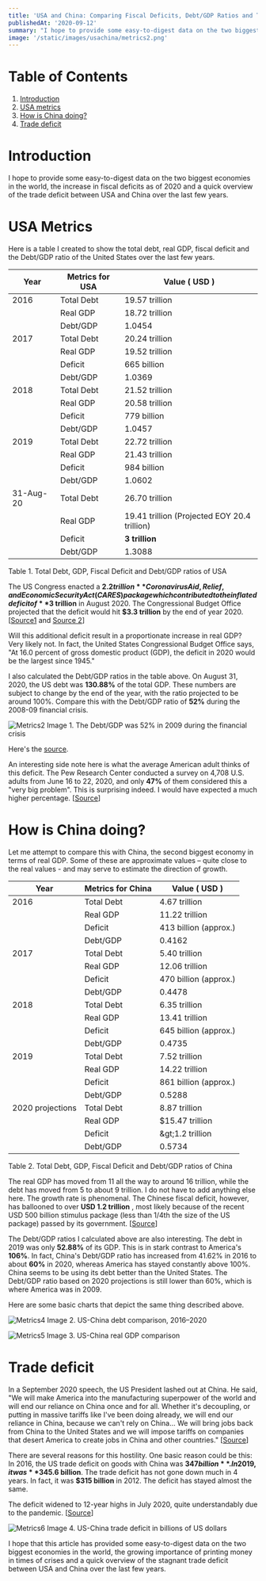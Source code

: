 ```yaml
---
title: 'USA and China: Comparing Fiscal Deficits, Debt/GDP Ratios and Trade Deficit'
publishedAt: '2020-09-12'
summary: "I hope to provide some easy-to-digest data on the two biggest economies in the world, the increase in fiscal deficits as of 2020 and a quick overview of the trade deficit between USA and China."
image: '/static/images/usachina/metrics2.png'
---
```

# Table of Contents

1.  [Introduction](#introduction)
2.  [USA metrics](#usa-metrics)
3.  [How is China doing?](#how-is-china-doing)
4.  [Trade deficit](#trade-deficit)

# Introduction

I hope to provide some easy-to-digest data on the two biggest economies in the world, the increase in fiscal deficits as of 2020 and a quick overview of the trade deficit between USA and China over the last few years.

# USA Metrics

Here is a table I created to show the total debt, real GDP, fiscal deficit and the Debt/GDP ratio of the United States over the last few years.

| Year | Metrics for **USA** | Value ( **USD** ) |
| --- | --- | --- | 
| 2016 | Total Debt | 19.57 trillion |
| | Real GDP | 18.72 trillion | | | Deficit | 587 billion |
| | Debt/GDP | 1.0454 | |
| 2017 | Total Debt | 20.24 trillion | 
| | Real GDP | 19.52 trillion | 
| | Deficit | 665 billion |
| | Debt/GDP | 1.0369 |
| 2018 | Total Debt | 21.52 trillion |
| | Real GDP | 20.58 trillion |
| | Deficit | 779 billion |
| | Debt/GDP | 1.0457 |
| 2019 | Total Debt | 22.72 trillion |
| | Real GDP | 21.43 trillion |
| | Deficit | 984 billion |
| | Debt/GDP | 1.0602 |
| 31-Aug-20 | Total Debt | 26.70 trillion |
| | Real GDP | 19.41 trillion (Projected EOY 20.4 trillion) |
| | Deficit | **3 trillion** |
| | Debt/GDP | 1.3088 |
Table 1. Total Debt, GDP, Fiscal Deficit and Debt/GDP ratios of USA

The US Congress enacted a **$2.2 trillion** Coronavirus Aid, Relief, and Economic Security Act (CARES) package which contributed to the inflated deficit of **$3 trillion** in August 2020. The Congressional Budget Office projected that the deficit would hit **$3.3 trillion** by the end of year 2020. [[Source1](https://www.bea.gov/news/2020/gross-domestic-product-2nd-quarter-2020-advance-estimate-and-annual-update) and [Source 2](https://www.cbo.gov/publication/56517)]

Will this additional deficit result in a proportionate increase in real GDP? Very likely not. In fact, the United States Congressional Budget Office says, "At 16.0 percent of gross domestic product (GDP), the deficit in 2020 would be the largest since 1945."

I also calculated the Debt/GDP ratios in the table above. On August 31, 2020, the US debt was **130.88%** of the total GDP. These numbers are subject to change by the end of the year, with the ratio projected to be around 100%. Compare this with the Debt/GDP ratio of **52%** during the 2008-09 financial crisis.

![Metrics2](/static/images/usachina/metrics2.png)
Image 1. The Debt/GDP was 52% in 2009 during the financial crisis

Here&#39;s the [source](https://www.cbo.gov/publication/56517#section1).

An interesting side note here is what the average American adult thinks of this deficit. The Pew Research Center conducted a survey on 4,708 U.S. adults from June 16 to 22, 2020, and only **47%** of them considered this a &quot;very big problem&quot;. This is surprising indeed. I would have expected a much higher percentage. [[Source](https://www.pewresearch.org/fact-tank/2020/08/13/the-u-s-budget-deficit-is-rising-amid-covid-19-but-public-concern-about-it-is-falling/)]

# How is China doing?

Let me attempt to compare this with China, the second biggest economy in terms of real GDP. Some of these are approximate values – quite close to the real values - and may serve to estimate the direction of growth.

| Year | Metrics for **China** | Value ( **USD** ) |
| --- | --- | --- |
| 2016 | Total Debt | 4.67 trillion |
| | Real GDP | 11.22 trillion | 
| | Deficit | 413 billion (approx.) | 
| | Debt/GDP | 0.4162 | |
| 2017 | Total Debt | 5.40 trillion |
| | Real GDP | 12.06 trillion |
| | Deficit | 470 billion (approx.) |
| | Debt/GDP | 0.4478 |
| 2018 | Total Debt | 6.35 trillion |
| | Real GDP | 13.41 trillion |
| | Deficit | 645 billion (approx.) |
| | Debt/GDP | 0.4735 |
| 2019 | Total Debt | 7.52 trillion |
| | Real GDP | 14.22 trillion |
| | Deficit | 861 billion (approx.) |
| | Debt/GDP | 0.5288 |
| 2020 projections | Total Debt | 8.87 trillion |
| | Real GDP | $15.47 trillion |
| | Deficit | \&gt;1.2 trillion |
| | Debt/GDP | 0.5734 |
Table 2. Total Debt, GDP, Fiscal Deficit and Debt/GDP ratios of China

The real GDP has moved from 11 all the way to around 16 trillion, while the debt has moved from 5 to about 9 trillion. I do not have to add anything else here. The growth rate is phenomenal. The Chinese fiscal deficit, however, has ballooned to over **USD 1.2 trillion** , most likely because of the recent USD 500 billion stimulus package (less than 1/4th the size of the US package) passed by its government. [[Source](https://www.scmp.com/economy/china-economy/article/3085654/coronavirus-china-unveils-us500-billion-fiscal-stimulus)]

The Debt/GDP ratios I calculated above are also interesting. The debt in 2019 was only **52.88%** of its GDP. This is in stark contrast to America&#39;s **106%**. In fact, China&#39;s Debt/GDP ratio has increased from 41.62% in 2016 to about **60%** in 2020, whereas America has stayed constantly above 100%. China seems to be using its debt better than the United States. The Debt/GDP ratio based on 2020 projections is still lower than 60%, which is where America was in 2009.

Here are some basic charts that depict the same thing described above.

![Metrics4](/static/images/usachina/metrics4.png)
Image 2. US-China debt comparison, 2016–2020

![Metrics5](/static/images/usachina/metrics5.png)
Image 3. US-China real GDP comparison <br/>

# Trade deficit

In a September 2020 speech, the US President lashed out at China. He said, &quot;We will make America into the manufacturing superpower of the world and will end our reliance on China once and for all. Whether it&#39;s decoupling, or putting in massive tariffs like I&#39;ve been doing already, we will end our reliance in China, because we can&#39;t rely on China… We will bring jobs back from China to the United States and we will impose tariffs on companies that desert America to create jobs in China and other countries.&quot; [[Source](https://www.reuters.com/article/us-usa-trump-china/trump-again-raises-idea-of-decoupling-economy-from-china-idUSKBN25Y1V9)] 

There are several reasons for this hostility. One basic reason could be this: In 2016, the US trade deficit on goods with China was **$347 billion**. In 2019, it was **$345.6 billion**. The trade deficit has not gone down much in 4 years. In fact, it was **$315 billion** in 2012. The deficit has stayed almost the same.

The deficit widened to 12-year highs in July 2020, quite understandably due to the pandemic. [[Source](https://apnews.com/dd93ecd3cafc5df88a8f9f4a61693b07)]

![Metrics6](/static/images/usachina/metrics6.png)
Image 4. US-China trade deficit in billions of US dollars

I hope that this article has provided some easy-to-digest data on the two biggest economies in the world, the growing importance of printing money in times of crises and a quick overview of the stagnant trade deficit between USA and China over the last few years. <br/>